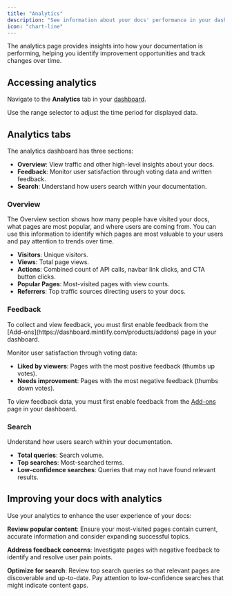 ```yaml
---
title: "Analytics"
description: "See information about your docs' performance in your dashboard"
icon: "chart-line"
---
```


The analytics page provides insights into how your documentation is performing, helping you identify improvement opportunities and track changes over time.

## Accessing analytics

Navigate to the **Analytics** tab in your [dashboard](https://dashboard.mintlify.com/products/analytics).

Use the range selector to adjust the time period for displayed data.

## Analytics tabs

The analytics dashboard has three sections:

- **Overview**: View traffic and other high-level insights about your docs.
- **Feedback**: Monitor user satisfaction through voting data and written feedback.
- **Search**: Understand how users search within your documentation.

### Overview

The Overview section shows how many people have visited your docs, what pages are most popular, and where users are coming from. You can use this information to identify which pages are most valuable to your users and pay attention to trends over time.

- **Visitors**: Unique visitors.
- **Views**: Total page views.
- **Actions**: Combined count of API calls, navbar link clicks, and CTA button clicks.
- **Popular Pages**: Most-visited pages with view counts.
- **Referrers**: Top traffic sources directing users to your docs.

### Feedback

<Info>
To collect and view feedback, you must first enable feedback from the [Add-ons](https://dashboard.mintlify.com/products/addons) page in your dashboard.
</Info>

Monitor user satisfaction through voting data:

- **Liked by viewers**: Pages with the most positive feedback (thumbs up votes).
- **Needs improvement**: Pages with the most negative feedback (thumbs down votes).

To view feedback data, you must first enable feedback from the [Add-ons](https://dashboard.mintlify.com/products/addons) page in your dashboard.

### Search
Understand how users search within your documentation.

- **Total queries**: Search volume.
- **Top searches**: Most-searched terms.
- **Low-confidence searches**: Queries that may not have found relevant results.

## Improving your docs with analytics

Use your analytics to enhance the user experience of your docs:

**Review popular content**: Ensure your most-visited pages contain current, accurate information and consider expanding successful topics.

**Address feedback concerns**: Investigate pages with negative feedback to identify and resolve user pain points.

**Optimize for search**: Review top search queries so that relevant pages are discoverable and up-to-date. Pay attention to low-confidence searches that might indicate content gaps.
